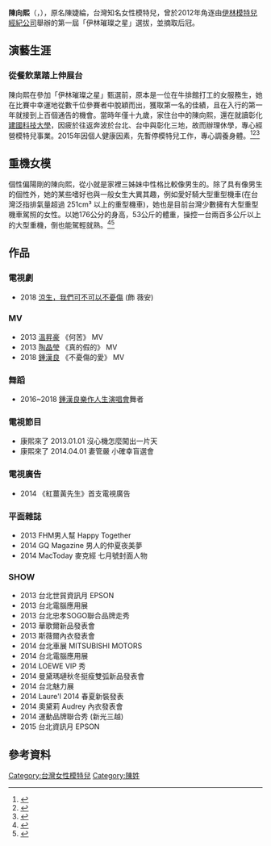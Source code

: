 {{藝人
| 姓名 = 陳向熙 (原名：陳婕綸)
| 類型 = 模特兒
| 圖片 = 
| 圖片尺寸 = 
| 圖片簡介 = 
| 羅馬拼音 = 
| 英文名 =  Nora Chen
| 綽號 = 
| 國籍 = {{ROC}}
| 民族 =
| 籍貫 = 
| 出生日期 ={{birth date and age|1993|1|31}}
| 出生地點 = {{TWN}}
| 逝世日期 =  
| 逝世地點 = 
| 職業 = 模特兒
| 語言 = 中文
| 教育程度 = 台灣彰化[[建國科技大學|建國科技大學]]觀光系
| 宗教信仰 = 
| 配偶 = 
| 出身地 = 
| 出道作 = 
| 出道日期 = 
| 代表作 = 
| 活躍年代 = 
| 唱片公司 = 
| 經紀公司 = [[花花草草傳媒|花花草草傳媒]]
| 網站 = 
| 相關團體 = 
| 獎項 = 2012年伊林璀璨之星冠軍
| IMDb = 
| 官方網站 = {{Facebook|iloveccchen0131}}
}}
'''陳向熙'''（{{lang|en|Nora Chen}}，{{bd|1993年|01月31日}}），原名陳婕綸，台灣知名女性模特兒，曾於2012年角逐由[[伊林模特兒經紀公司|伊林模特兒經紀公司]]舉辦的第一屆「伊林璀璨之星」選拔，並摘取后冠。

==演藝生涯==
===從餐飲業踏上伸展台===
陳向熙在參加「伊林璀璨之星」甄選前，原本是一位在牛排館打工的女服務生，她在比賽中幸運地從數千位參賽者中脫穎而出，獲取第一名的佳績，且在入行的第一年就接到上百個通告的機會。當時年僅十九歲，家住台中的陳向熙，還在就讀彰化[[建國科技大學|建國科技大學]]，因疲於往返奔波於台北、台中與彰化三地，故而辦理休學，專心經營模特兒事業。2015年因個人健康因素，先暫停模特兒工作，專心調養身體。<ref>{{Cite web |url=http://star.ettoday.net/news/104564 |title=伊林辣模陳婕綸爆休學　走秀狀況頻傳 |accessdate=2016-09-11 |archive-date=2016-09-18 |archive-url=https://web.archive.org/web/20160918103401/http://star.ettoday.net/news/104564 |dead-url=no }}</ref><ref>{{Cite web |url=http://www.chinatimes.com/newspapers/20130922000516-260117 |title=陳婕綸×Myne Collection 不當嬌嬌女(2013/09/22) |accessdate=2016-09-11 |archive-date=2016-09-18 |archive-url=https://web.archive.org/web/20160918184048/http://www.chinatimes.com/newspapers/20130922000516-260117 |dead-url=no }}</ref><ref>{{Cite web |url=http://www.chinatimes.com/newspapers/20130515000997-260112 |title=陳婕綸年通告破百 勉勵後輩強心臟(2013/05/15) |accessdate=2016-09-11 |archive-date=2016-09-18 |archive-url=https://web.archive.org/web/20160918181525/http://www.chinatimes.com/newspapers/20130515000997-260112 |dead-url=no }}</ref>

==重機女模==
個性偏陽剛的陳向熙，從小就是家裡三姊妹中性格比較像男生的。除了具有像男生的個性外，她的某些嗜好也與一般女生大異其趣，例如愛好騎大型重型機車(在台灣泛指排氣量超過 251cm³ 以上的重型機車)，她也是目前台灣少數擁有大型重型機車駕照的女性。以她176公分的身高，53公斤的體重，操控一台兩百多公斤以上的大型重機，倒也能駕輕就熟。<ref>{{Cite web |url=http://star.ettoday.net/news/272387 |title=辣模版舒淇　176cm長腿正妹陳婕綸愛玩重機 |accessdate=2016-09-12 |archive-date=2018-12-06 |archive-url=https://web.archive.org/web/20181206235013/https://star.ettoday.net/news/272387 |dead-url=no }}</ref><ref>{{Cite web |url=https://www.youtube.com/watch?v=2hJdDUSPTAM |title=不買名牌包!長腿辣模陳婕綸愛玩重機 |accessdate=2016-09-12 |archive-date=2014-10-22 |archive-url=https://web.archive.org/web/20141022121955/http://www.youtube.com/watch?v=2hJdDUSPTAM&app=desktop |dead-url=no }}</ref>

==作品==
===電視劇===
*2018 [[涼生，我們可不可以不憂傷|涼生，我們可不可以不憂傷]] (飾 薇安)

===MV===
*2013 [[溫昇豪|溫昇豪]] 《何苦》 MV
*2013 [[陶晶瑩|陶晶瑩]] 《真的假的》 MV
*2018 [[鍾漢良|鍾漢良]] 《不憂傷的愛》 MV

===舞蹈===
*2016~2018 [[鍾漢良樂作人生演唱會|鍾漢良樂作人生演唱會]]舞者

===電視節目===
*康熙來了 2013.01.01 沒心機怎麼闖出一片天 
*康熙來了 2014.04.01 妻管嚴 小確幸盲選會

===電視廣告===
*2014 《紅薑黃先生》首支電視廣告

===平面雜誌===
*2013 FHM男人幫 Happy Together
*2014 GQ Magazine 男人的仲夏夜美夢
*2014 MacToday 麥克經 七月號封面人物

===SHOW===
*2013 台北世貿資訊月 EPSON
*2013 台北電腦應用展 
*2013 台北忠孝SOGO聯合品牌走秀
*2013 華歌爾新品發表會
*2013 斯薇爾內衣發表會
*2014 台北車展 MITSUBISHI MOTORS
*2014 台北電腦應用展
*2014 LOEWE VIP 秀
*2014 曼黛瑪璉秋冬挺瘦雙弧新品發表會
*2014 台北魅力展
*2014 Laure'l 2014 春夏新裝發表
*2014 奧黛莉 Audrey 內衣發表會
*2014 運動品牌聯合秀 (新光三越)
*2015 台北資訊月 EPSON

== 參考資料 ==
{{reflist|2}}

[[Category:台灣女性模特兒|Category:台灣女性模特兒]]
[[Category:陳姓|Category:陳姓]]